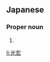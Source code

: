 ==Japanese==
{{ja-kanjitab|みつ|ひろ}}

===Proper noun===
{{ja-pos|みつひろ|proper}}

# {{given name|male|lang=ja|sort=みつひろ}}

[[li:光宏]]